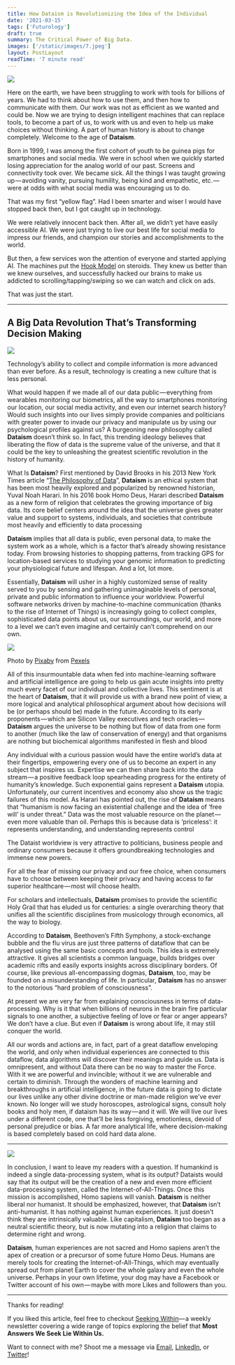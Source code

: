 ```yaml
---
title: How Dataism is Revolutionizing the Idea of the Individual
date: '2021-03-15'
tags: ['Futurology']
draft: true
summary: The Critical Power of Big Data.
images: ['/static/images/7.jpeg']
layout: PostLayout
readTime: '7 minute read'
---
```


![](https://cdn-images-1.medium.com/max/1600/1*oedi3IdGdfPMrBz2R7iCtw.jpeg)

Here on the earth, we have been struggling to work with tools for billions of years. We had to think about how to use them, and then how to communicate with them. Our work was not as efficient as we wanted and could be. Now we are trying to design intelligent machines that can replace tools, to become a part of us, to work with us and even to help us make choices without thinking. A part of human history is about to change completely. Welcome to the age of **Dataism**.

Born in 1999, I was among the first cohort of youth to be guinea pigs for smartphones and social media. We were in school when we quickly started losing appreciation for the analog world of our past. Screens and connectivity took over. We became sick. All the things I was taught growing up — avoiding vanity, pursuing humility, being kind and empathetic, etc. — were at odds with what social media was encouraging us to do.

That was my first “yellow flag”. Had I been smarter and wiser I would have stopped back then, but I got caught up in technology.

We were relatively innocent back then. After all, we didn’t yet have easily accessible AI. We were just trying to live our best life for social media to impress our friends, and champion our stories and accomplishments to the world.

But then, a few services won the attention of everyone and started applying AI. The machines put the [Hook Model](https://www.google.com/url?sa=t&rct=j&q=&esrc=s&source=web&cd=&cad=rja&uact=8&ved=2ahUKEwjOkbC__6rvAhW-qksFHeWuCQAQFjAUegQIARAD&url=https%3A%2F%2Fwww.productplan.com%2Fglossary%2Fhook-model%2F&usg=AOvVaw1SrSbijNXtVNkvPthuvD1b) on steroids. They knew us better than we knew ourselves, and successfully hacked our brains to make us addicted to scrolling/tapping/swiping so we can watch and click on ads.

That was just the start.

---

## A Big Data Revolution That’s Transforming Decision Making

![](https://cdn-images-1.medium.com/max/1600/1*gwh4ElgPDfTIF0AfGxrdxQ.jpeg)

Technology’s ability to collect and compile information is more advanced than ever before. As a result, technology is creating a new culture that is less personal.

What would happen if we made all of our data public — everything from wearables monitoring our biometrics, all the way to smartphones monitoring our location, our social media activity, and even our internet search history? Would such insights into our lives simply provide companies and politicians with greater power to invade our privacy and manipulate us by using our psychological profiles against us? A burgeoning new philosophy called **Dataism** doesn’t think so. In fact, this trending ideology believes that liberating the flow of data is the supreme value of the universe, and that it could be the key to unleashing the greatest scientific revolution in the history of humanity.

What Is **Dataism**? First mentioned by David Brooks in his 2013 New York Times article “[The Philosophy of Data](https://www.nytimes.com/2013/02/05/opinion/brooks-the-philosophy-of-data.html)”, **Dataism** is an ethical system that has been most heavily explored and popularized by renowned historian, Yuval Noah Harari. In his 2016 book Homo Deus, Harari described **Dataism** as a new form of religion that celebrates the growing importance of big data. Its core belief centers around the idea that the universe gives greater value and support to systems, individuals, and societies that contribute most heavily and efficiently to data processing

**Dataism** implies that all data is public, even personal data, to make the system work as a whole, which is a factor that’s already showing resistance today. From browsing histories to shopping patterns, from tracking GPS for location-based services to studying your genomic information to predicting your physiological future and lifespan. And a lot, lot more.

Essentially, **Dataism** will usher in a highly customized sense of reality served to you by sensing and gathering unimaginable levels of personal, private and public information to influence your worldview. Powerful software networks driven by machine-to-machine communication (thanks to the rise of Internet of Things) is increasingly going to collect complex, sophisticated data points about us, our surroundings, our world, and more to a level we can’t even imagine and certainly can’t comprehend on our own.

![](https://cdn-images-1.medium.com/max/1600/1*jUMexU3zpd10SkvMzt64oA.jpeg)

Photo by [Pixaby](https://www.pexels.com/@pixabay) from [Pexels](https://www.pexels.com/photo/time-lapse-photography-of-blue-lights-373543/)

All of this insurmountable data when fed into machine-learning software and artificial intelligence are going to help us gain acute insights into pretty much every facet of our individual and collective lives. This sentiment is at the heart of **Dataism**, that it will provide us with a brand new point of view, a more logical and analytical philosophical argument about how decisions will be (or perhaps should be) made in the future. According to its early proponents — which are Silicon Valley executives and tech oracles — **Dataism** argues the universe to be nothing but flow of data from one form to another (much like the law of conservation of energy) and that organisms are nothing but biochemical algorithms manifested in flesh and blood

Any individual with a curious passion would have the entire world’s data at their fingertips, empowering every one of us to become an expert in any subject that inspires us. Expertise we can then share back into the data stream — a positive feedback loop spearheading progress for the entirety of humanity’s knowledge. Such exponential gains represent a **Dataism** utopia. Unfortunately, our current incentives and economy also show us the tragic failures of this model. As Harari has pointed out, the rise of **Dataism** means that “humanism is now facing an existential challenge and the idea of ‘free will’ is under threat.” Data was the most valuable resource on the planet — even more valuable than oil. Perhaps this is because data is ‘priceless’: it represents understanding, and understanding represents control

The Dataist worldview is very attractive to politicians, business people and ordinary consumers because it offers groundbreaking technologies and immense new powers.

For all the fear of missing our privacy and our free choice, when consumers have to choose between keeping their privacy and having access to far superior healthcare — most will choose health.

For scholars and intellectuals, **Dataism** promises to provide the scientific Holy Grail that has eluded us for centuries: a single overarching theory that unifies all the scientific disciplines from musicology through economics, all the way to biology.

According to **Dataism**, Beethoven’s Fifth Symphony, a stock-exchange bubble and the flu virus are just three patterns of dataflow that can be analysed using the same basic concepts and tools. This idea is extremely attractive. It gives all scientists a common language, builds bridges over academic rifts and easily exports insights across disciplinary borders. Of course, like previous all-encompassing dogmas, **Dataism**, too, may be founded on a misunderstanding of life. In particular, **Dataism** has no answer to the notorious “hard problem of consciousness”.

At present we are very far from explaining consciousness in terms of data-processing. Why is it that when billions of neurons in the brain fire particular signals to one another, a subjective feeling of love or fear or anger appears? We don’t have a clue. But even if **Dataism** is wrong about life, it may still conquer the world.

All our words and actions are, in fact, part of a great dataflow enveloping the world, and only when individual experiences are connected to this dataflow, data algorithms will discover their meanings and guide us. Data is omnipresent, and without Data there can be no way to master the Force. With it we are powerful and invincible; without it we are vulnerable and certain to diminish. Through the wonders of machine learning and breakthroughs in artificial intelligence, in the future data is going to dictate our lives unlike any other divine doctrine or man-made religion we’ve ever known. No longer will we study horoscopes, astrological signs, consult holy books and holy men, if dataism has its way — and it will. We will live our lives under a different code, one that’ll be less forgiving, emotionless, devoid of personal prejudice or bias. A far more analytical life, where decision-making is based completely based on cold hard data alone.

---

![](https://cdn-images-1.medium.com/max/1600/1*raiWHxWcDjD66thiuuiu8Q.jpeg)

In conclusion, I want to leave my readers with a question. If humankind is indeed a single data-processing system, what is its output? Dataists would say that its output will be the creation of a new and even more efficient data-processing system, called the Internet-of-All-Things. Once this mission is accomplished, Homo sapiens will vanish. **Dataism** is neither liberal nor humanist. It should be emphasized, however, that **Dataism** isn’t anti-humanist. It has nothing against human experiences. It just doesn’t think they are intrinsically valuable. Like capitalism, **Dataism** too began as a neutral scientific theory, but is now mutating into a religion that claims to determine right and wrong.

**Dataism**, human experiences are not sacred and Homo sapiens aren’t the apex of creation or a precursor of some future Homo Deus. Humans are merely tools for creating the Internet-of-All-Things, which may eventually spread out from planet Earth to cover the whole galaxy and even the whole universe. Perhaps in your own lifetime, your dog may have a Facebook or Twitter account of his own — maybe with more Likes and followers than you.

---

Thanks for reading!

If you liked this article, feel free to checkout [Seeking Within](https://seekingwithin.substack.com/)— a weekly newsletter covering a wide range of topics exploring the belief that **Most Answers We Seek Lie Within Us.**

Want to connect with me? Shoot me a message via [Email](http://mailto:reuben3699@gmail.com/), [LinkedIn](https://linkedin.com.in/reubence), or [Twitter](https://twitter.com/reuben_rapose)!
